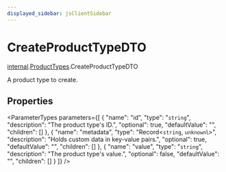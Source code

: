```yaml
---
displayed_sidebar: jsClientSidebar
---
```



# CreateProductTypeDTO

[internal](../../internal/modules/admin_discounts.internal.internal-1.mdx).[ProductTypes](../../internal-1/modules/admin_discounts.internal.internal-1.ProductTypes.mdx).CreateProductTypeDTO

A product type to create.

## Properties

<ParameterTypes parameters={[
  {
    "name": "id",
    "type": "`string`",
    "description": "The product type's ID.",
    "optional": true,
    "defaultValue": "",
    "children": []
  },
  {
    "name": "metadata",
    "type": "Record<`string`, `unknown`\\>",
    "description": "Holds custom data in key-value pairs.",
    "optional": true,
    "defaultValue": "",
    "children": []
  },
  {
    "name": "value",
    "type": "`string`",
    "description": "The product type's value.",
    "optional": false,
    "defaultValue": "",
    "children": []
  }
]} />

